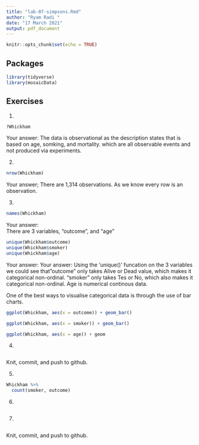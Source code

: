```yaml
---
title: "lab-07-simpsons.Rmd"
author: "Ryam Radi "
date: "17 March 2021"
output: pdf_document
---
```


```r
knitr::opts_chunk$set(echo = TRUE)
```

## Packages

```r
library(tidyverse) 
library(mosaicData)
```


## Exercises


1.  
```r
?Whickham
```
    
Your answer:
The data is observational as the description states that is based on age, somking, and mortality. which are all observable events and not produced via experiments.

2.  
```r
nrow(Whickham)
```

Your answer;
There are 1,314 observations. As we know every row is an observation.

3.  

```r
names(Whickham)
```

Your answer:  
There are 3 variables, "outcome", and "age"

```r
unique(Whickham$outcome)
unique(Whickham$smoker)
unique(Whickham$age)
```

Your answer: 
Your answer: Using the 'unique()' funcation on the 3 variables we could see that"outcome" only takes Alive or Dead value, which makes it categorical non-ordinal. "smoker" only takes Tes or No, which also makes it categorical non-ordinal. Age is numerical continous data.

One of the best ways to visualise categorical data is through the use of bar charts.
```r
ggplot(Whickham, aes(x = outcome)) + geom_bar()
```


```r
ggplot(Whickham, aes(x = smoker)) + geom_bar()
```

```r
ggplot(Whickham, aes(x = age)) + geom
```


4. 

```r

```

Knit, commit, and push to github.

5. 

```r
Whickham %>%
  count(smoker, outcome)
```

6.

```r

```

7. 

```r

```

Knit, commit, and push to github.